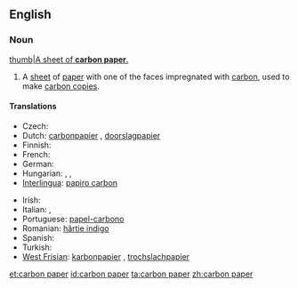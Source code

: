 ==English==
{{wikipedia}}
===Noun===
{{en-noun|head=[[carbon]] [[paper]]}}
[[image:Carbon paper.jpg|thumb|A sheet of '''carbon paper'''.]]
# A [[sheet]] of [[paper]] with one of the faces impregnated with [[carbon]], used to make [[carbon copy|carbon copies]].

====Translations====
{{trans-top|sheet of paper used to make carbon copies}}
* Czech: {{t-|cs|kopírovací papír|m}}
* Dutch: [[carbonpapier]] {{n}}, [[doorslagpapier]] {{n}}
* Finnish: {{t-|fi|hiilipaperi}}
* French: {{t+|fr|papier carbone|m}}
* German: {{t-|de|Durchschlagpapier|n}}
* Hungarian: {{t+|hu|indigó}}, {{t+|hu|másolópapír}}, {{t-|hu|karbonpapír}}
* [[Interlingua]]: [[papiro carbon]]
{{trans-mid}}
* Irish: {{t-|ga|páipéar carbóin|m|xs=Irish}}
* Italian: {{t-|it|carta carbone|f}}, {{t-|it|carta velina|f}}
* Portuguese: [[papel-carbono]] {{m}}
* Romanian: [[hârtie indigo]] {{f}}
* Spanish: {{t-|es|papel carbón}}
* Turkish: {{t-|tr|karbon kağıdı|alt=karbon kâğıdı}}
* [[West Frisian]]: [[karbonpapier]] {{n}}, [[trochslachpapier]] {{n}}
{{trans-bottom}}

[[et:carbon paper]]
[[id:carbon paper]]
[[ta:carbon paper]]
[[zh:carbon paper]]